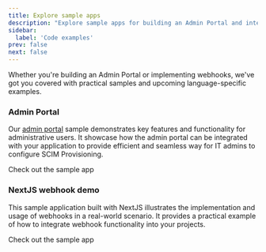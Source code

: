 ```yaml
---
title: Explore sample apps
description: "Explore sample apps for building an Admin Portal and integrating webhooks. Find code examples to streamline SCIM provisioning and user management."
sidebar:
  label: 'Code examples'
prev: false
next: false
---
```



Whether you're building an Admin Portal or implementing webhooks, we've got you
covered with practical samples and upcoming language-specific examples.

### Admin Portal

Our [admin portal](/directory/guides/admin-portal) sample demonstrates key features and functionality for
administrative users. It showcase how the admin portal can be integrated with your application to
provide efficient and seamless way for IT admins to configure SCIM Provisioning.

<LinkButton href="https://github.com/scalekit-developers/nodejs-example-apps/tree/main/embed-admin-portal-sample" target="_blank" rel="noopener">
  Check out the sample app
</LinkButton>

### NextJS webhook demo

This sample application built with NextJS illustrates the implementation and usage of webhooks in a
real-world scenario. It provides a practical example of how to integrate webhook functionality into
your projects.

<LinkButton href="https://github.com/scalekit-developers/nextjs-example-apps/tree/main/webhook-events" target="_blank" rel="noopener">
  Check out the sample app
</LinkButton>
